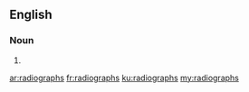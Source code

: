 ==English==

===Noun===
{{head|en}}

# {{plural of|radiograph}}

[[ar:radiographs]]
[[fr:radiographs]]
[[ku:radiographs]]
[[my:radiographs]]